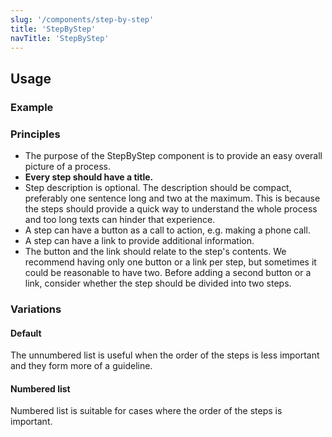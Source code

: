 ```yaml
---
slug: '/components/step-by-step'
title: 'StepByStep'
navTitle: 'StepByStep'
---
```





## Usage

### Example

<PlaygroundPreview>
  <StepByStep
    numberedList
    title="Numbered step by step component"
    helpText="Numbered list is suitable for case where the order of the steps is important."
    steps={[
      {
        title: 'Step title',
        description:
          "Here you can describe the step in detail. Keep the text compact so the user gets the big picture of the whole process and its steps easily.",
        buttons: [
          {
            children: 'Example button',
            href: 'https://hel.fi',
          },
        ],
      },
      {
        title: 'Step title',
        description: 'Step description.',
        links: [
          {
            children: 'Example link',
            href: 'https://hel.fi',
          },
        ],
      },
      {
        title: 'Step title',
        description: 'Step description.',
      },
    ]}
  />
</PlaygroundPreview>

### Principles

- The purpose of the StepByStep component is to provide an easy overall picture of a process.
- **Every step should have a title.**
- Step description is optional. The description should be compact, preferably one sentence long and two at the maximum. This is because the steps should provide a quick way to understand the whole process and too long texts can hinder that experience.
- A step can have a button as a call to action, e.g. making a phone call.
- A step can have a link to provide additional information.
- The button and the link should relate to the step's contents. We recommend having only one button or a link per step, but sometimes it could be reasonable to have two. Before adding a second button or a link, consider whether the step should be divided into two steps.

### Variations

#### Default 

The unnumbered list is useful when the order of the steps is less important and they form more of a guideline.

<PlaygroundPreview>
  <StepByStep
    title="Unnumbered step by step component"
    helpText="The unnumbered list is useful when the order of the steps is less important and they form more of a guideline."
    steps={[
      {
        title: 'Step title',
        description:
          "Here you can describe the step in detail. Keep the text compact so the user gets the big picture of the whole process and its steps easily.",
        buttons: [
          {
            children: 'Example button',
            href: 'https://hel.fi',
          },
        ],
      },
      {
        title: 'Step title',
        description: 'Step description.',
        links: [
          {
            children: 'Example link',
            href: 'https://hel.fi',
          },
        ],
      },
      {
        title: 'Step title',
        description: 'Step description.',
      },
    ]}
  />
</PlaygroundPreview>

#### Numbered list

Numbered list is suitable for cases where the order of the steps is important.

<PlaygroundPreview>
  <StepByStep
    numberedList
    title="Numbered step by step component"
    helpText="Numbered list is suitable for cases where the order of the steps is important."
    steps={[
      {
        title: 'Step title',
        description:
          "Here you can describe the step in detail. Keep the text compact so the user gets the big picture of the whole process and its steps easily.",
        buttons: [
          {
            children: 'Example button',
            href: 'https://hel.fi',
          },
        ],
      },
      {
        title: 'Step title',
        description: 'Step description.',
        links: [
          {
            children: 'Example link',
            href: 'https://hel.fi',
          },
        ],
      },
      {
        title: 'Step title',
        description: 'Step description.',
      },
    ]}
  />
</PlaygroundPreview>
